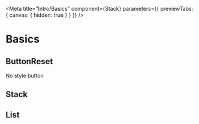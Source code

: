 
<Meta
  title="Intro/Basics"
  component={Stack}
  parameters={{ previewTabs: { canvas: { hidden: true } } }}
/>

# Basics

## ButtonReset

No style button

<Props of={ButtonReset} />

## Stack

<Props of={Stack} />

## List

<Props of={List} />
